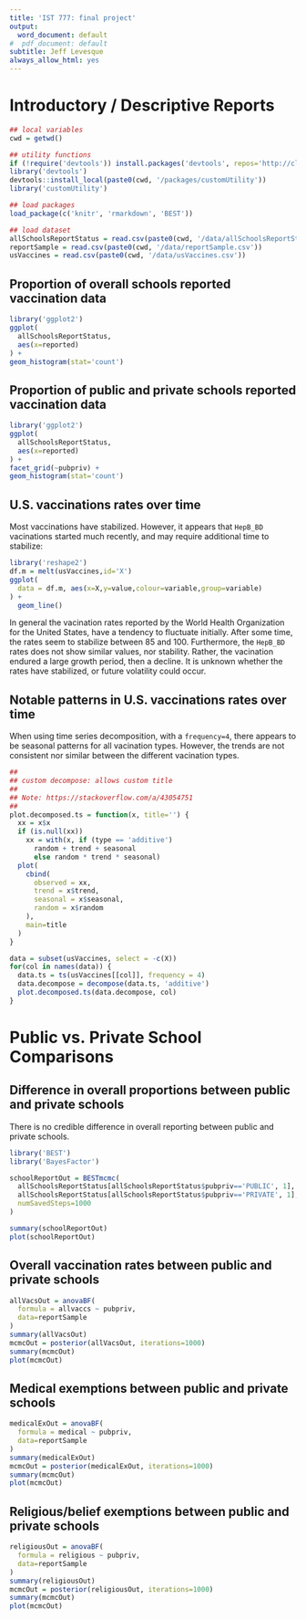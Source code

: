 ```yaml
---
title: 'IST 777: final project'
output:
  word_document: default
#  pdf_document: default
subtitle: Jeff Levesque
always_allow_html: yes
---
```


# Introductory / Descriptive Reports

```r
## local variables
cwd = getwd()

## utility functions
if (!require('devtools')) install.packages('devtools', repos='http://cloud.r-project.org')
library('devtools')
devtools::install_local(paste0(cwd, '/packages/customUtility'))
library('customUtility')

## load packages
load_package(c('knitr', 'rmarkdown', 'BEST'))

## load dataset
allSchoolsReportStatus = read.csv(paste0(cwd, '/data/allSchoolsReportStatus.csv'))
reportSample = read.csv(paste0(cwd, '/data/reportSample.csv'))
usVaccines = read.csv(paste0(cwd, '/data/usVaccines.csv'))
```

## Proportion of overall schools reported vaccination data

```r
library('ggplot2')
ggplot(
  allSchoolsReportStatus,
  aes(x=reported)
) +
geom_histogram(stat='count')
```
## Proportion of public and private schools reported vaccination data

```r
library('ggplot2')
ggplot(
  allSchoolsReportStatus,
  aes(x=reported)
) +
facet_grid(~pubpriv) +
geom_histogram(stat='count')
```

## U.S. vaccinations rates over time

Most vaccinations have stabilized. However, it appears that `HepB_BD` vacinations started much recently, and may require additional time to stabilize:

```r
library('reshape2')
df.m = melt(usVaccines,id='X')
ggplot(
  data = df.m, aes(x=X,y=value,colour=variable,group=variable)
) +
  geom_line()
```

In general the vacination rates reported by the World Health Organization for the United States, have a tendency to fluctuate initially. After some time, the rates seem to stabilize between 85 and 100. Furthermore, the `HepB_BD` rates does not show similar values, nor stability. Rather, the vacination endured a large growth period, then a decline. It is unknown whether the rates have stabilized, or future volatility could occur.

## Notable patterns in U.S. vaccinations rates over time

When using time series decomposition, with a `frequency=4`, there appears to be seasonal patterns for all vacination types. However, the trends are not consistent nor similar between the different vacination types.

```r
##
## custom decompose: allows custom title
##
## Note: https://stackoverflow.com/a/43054751
##
plot.decomposed.ts = function(x, title='') {
  xx = x$x
  if (is.null(xx))
    xx = with(x, if (type == 'additive')
      random + trend + seasonal
      else random * trend * seasonal)
  plot(
    cbind(
      observed = xx,
      trend = x$trend,
      seasonal = x$seasonal,
      random = x$random
    ),
    main=title
  )
}

data = subset(usVaccines, select = -c(X))
for(col in names(data)) {
  data.ts = ts(usVaccines[[col]], frequency = 4)
  data.decompose = decompose(data.ts, 'additive')
  plot.decomposed.ts(data.decompose, col)
}
```

# Public vs. Private School Comparisons

## Difference in overall proportions between public and private schools

There is no credible difference in overall reporting between public and private schools.

```r
library('BEST')
library('BayesFactor')

schoolReportOut = BESTmcmc(
  allSchoolsReportStatus[allSchoolsReportStatus$pubpriv=='PUBLIC', 1],
  allSchoolsReportStatus[allSchoolsReportStatus$pubpriv=='PRIVATE', 1],
  numSavedSteps=1000
)

summary(schoolReportOut)
plot(schoolReportOut)
```

## Overall vaccination rates between public and private schools

```r
allVacsOut = anovaBF(
  formula = allvaccs ~ pubpriv,
  data=reportSample
)
summary(allVacsOut)
mcmcOut = posterior(allVacsOut, iterations=1000)
summary(mcmcOut)
plot(mcmcOut)
```

## Medical exemptions between public and private schools

```r
medicalExOut = anovaBF(
  formula = medical ~ pubpriv,
  data=reportSample
)
summary(medicalExOut)
mcmcOut = posterior(medicalExOut, iterations=1000)
summary(mcmcOut)
plot(mcmcOut)
```

## Religious/belief exemptions between public and private schools

```r
religiousOut = anovaBF(
  formula = religious ~ pubpriv,
  data=reportSample
)
summary(religiousOut)
mcmcOut = posterior(religiousOut, iterations=1000)
summary(mcmcOut)
plot(mcmcOut)
```

